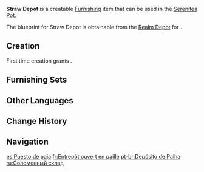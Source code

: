 {{Furnishing Infobox
|id             = 370102
|image          = Item Straw Depot.png
|category       = Building
|subcategory    = Liyue
|quality        = 2
|adeptal_energy = 30
|load           = 110
|reduced_load   = 80
|description    = A small wooden shed on a raised foundation created specifically to store dry goods.<br>However, the work of the merchants and builders alike will come to naught were this building to be accosted by Hydro Slimes.
|blueprint      = Realm Depot
}}
'''Straw Depot''' is a creatable [[Furnishing]] item that can be used in the [[Serenitea Pot]].

The blueprint for Straw Depot is obtainable from the [[Realm Depot]] for {{Item|Realm Currency|24|x=80}}.

==Creation==
First time creation grants {{Item|Trust|24|x=30}}.
{{Recipe
|type = Creation
|time = 12h
|Fir Wood = 8
|sort = Fir Wood
}}

==Furnishing Sets==
{{Craft Usage|type=Furnishing Set}}

==Other Languages==
{{Other Languages
|en      = Straw Depot
|zhs     = 干草货站
|zhs_rm  = Gāncǎo Huòzhàn
|zht     = 乾草貨站
|zht_rm  = Gāncǎo Huòzhàn
|zh_tl   = 
|ja      = 干し草の貨物倉庫
|ja_rm   = Hoshikusa no Kamotsu Souko
|ja_tl   = 
|ko      = 건초 저장고
|ko_tl   = Hay Storehouse
|es      = Puesto de paja
|es_tl   = Straw Stall
|fr      = Entrepôt ouvert en paille
|fr_tl   = Open Straw Warehouse
|ru      = Соломенный склад
|ru_tl   = Straw Warehouse
|th      = คลังสินค้าหญ้าคา
|th_rm   = 
|th_tl   = 
|vi      = Kho Rơm
|vi_tl   = 
|de      = Strohlager
|de_tl   = Straw Depot
|id      = Depot Jerami
|id_tl   = Hay Depot
|pt      = Depósito de Palha
|pt_tl   = 
|tr      = Hasır Kiler
|tr_tl   = 
|it      = Magazzino in paglia
|it_tl   = 
}}

==Change History==
{{Change History|1.5}}

==Navigation==
{{Furnishing Navbox|exterior}}

[[es:Puesto de paja]]
[[fr:Entrepôt ouvert en paille]]
[[pt-br:Depósito de Palha]]
[[ru:Соломенный склад]]